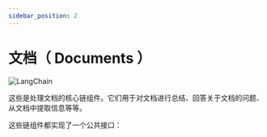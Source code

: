 ```yaml
---
sidebar_position: 2
---
```

# 文档（ Documents ）
![LangChain](https://pica.zhimg.com/50/v2-56e8bbb52aa271012541c1fe1ceb11a2_r.gif 'LangChain中文网')


这些是处理文档的核心链组件。它们用于对文档进行总结、回答关于文档的问题、从文档中提取信息等等。

这些链组件都实现了一个公共接口：


<Interface/>


<DocCardList />
